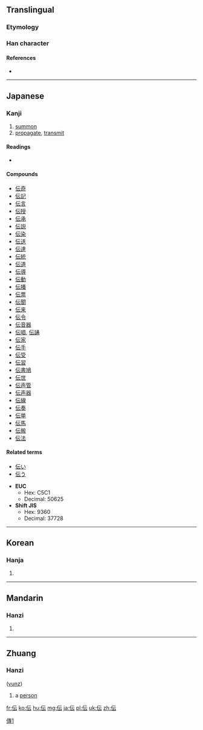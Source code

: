 {{also|傳}}<!-- may be replaced by zh-forms -->
==Translingual==

===Etymology===
{{Han simp|傳|f=專|t=云}}

===Han character===
{{Han char|rn=9|rad=人|as=04|sn=6|four=2123<sub>1</sub>|canj=人一一戈 (OMMI), X人一一戈 (XOMMI)|ids=⿰[[亻]][[云]]}}

====References====
* {{Han ref|kx=0096.121|dkj=00462|dj=0204.140|hdz=10117.160|uh=4F1D|ud=20253|bh=C9B4|bd=51636}}

[[Category:CJKV characters simplified differently in Japan and China|傳1]]

----

==Japanese==

===Kanji===
{{ja-kanji|grade=4|rs=人04|style=s|kyu=傳}}

# [[summon]]
# [[propagate]], [[transmit]]

====Readings====
* {{ja-readings|on=[[でん]] ([[den]]), [[てん]] ([[ten]])|kun=[[つたえる]] ([[伝える]], [[tsutaeru]]), [[つたえ]] ([[伝え]], [[tsutae]]), [[つたわる]] ([[伝わる]], [[tsutawaru]])}}

====Compounds====
* [[伝奇]]
* [[伝記]]
* [[伝言]]
* [[伝授]]
* [[伝承]]
* [[伝説]]
* [[伝染]]
* [[伝送]]
* [[伝達]]
* [[伝統]]
* [[伝道]]
* [[伝導]]
* [[伝動]]
* [[伝播]]
* [[伝票]]
* [[伝聞]]
* [[伝来]]
* [[伝令]]
* [[伝音器]]
* [[伝唱]], [[伝誦]]
* [[伝家]]
* [[伝手]]
* [[伝受]]
* [[伝習]]
* [[伝書鳩]]
* [[伝世]]
* [[伝声管]]
* [[伝声器]]
* [[伝線]]
* [[伝奏]]
* [[伝単]]
* [[伝馬]]
* [[伝搬]]
* [[伝法]]

====Related terms====
* [[伝い]]
* [[伝う]]

* '''EUC'''
** Hex: C5C1
** Decimal: 50625
* '''Shift JIS'''
** Hex: 9360
** Decimal: 37728

----

==Korean==

===Hanja===
{{ko-hanja|hangeul=[[전]]|rv=jeon|mr=chŏn|y=cen}}

# {{defn|lang=ko|sort=人04}}

----

==Mandarin==

===Hanzi===
{{cmn-hanzi|pin=[[chuán]] ([[chuan2]])|wg=ch'uan<sup>2</sup>}}

# {{defn|lang=cmn|sort=人04}}

----

==Zhuang==

===Hanzi===
{{head|za|Han characters}} ([[vunz]])

# a [[person]]

[[fr:伝]]
[[ko:伝]]
[[hu:伝]]
[[mg:伝]]
[[ja:伝]]
[[pl:伝]]
[[uk:伝]]
[[zh:伝]]